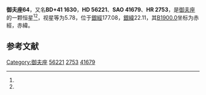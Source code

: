 {{Starbox begin
| name = 御夫座64
}}
{{Starbox observe
| epoch = [[J2000.0|J2000.0]]
| constell = [[御夫座|御夫座]]<ref name=SIMBAD>{{cite web
 | url=http://simbad.u-strasbg.fr/simbad/sim-id?Ident=HR+2753
 | title=Pulsating variable Star
 | publisher=Centre de Données astronomiques de Strasbourg
 | work=SIMBAD
 | accessdate=2012-07-13
 | archive-date=2019-09-24
 | archive-url=https://web.archive.org/web/20190924194230/http://simbad.u-strasbg.fr/simbad/sim-id?Ident=HR+2753
 }}</ref><ref name=DATA>{{cite web
 | url=http://vizier.u-strasbg.fr/viz-bin/VizieR-5?-out.add=.&-source=5050&-corr=PK=HR&-out.max=9999&HR=2753
 | title=VizieR Detailed Page
 | accessdate=2012-07-13
 | archive-date=2019-09-19
 | archive-url=https://web.archive.org/web/20190919053940/http://vizier.u-strasbg.fr/viz-bin/VizieR-5?-out.add=.&-source=5050&-corr=PK=HR&-out.max=9999&HR=2753
 }}</ref>
| 星官 = 
| ra = {{RA|7|18|2.2}}<ref name=SIMBAD /><ref name=DATA />
| dec = {{DEC|+40|53|0}}<ref name=SIMBAD /><ref name=DATA />
| appmag_v = 5.78<ref name=SIMBAD /><ref name=DATA />
}}
{{Starbox character
| class = A5Vn<ref name=SIMBAD /><ref name=DATA />
| b-v = 0.17<ref name=SIMBAD /><ref name=DATA />
| u-b = 0.12<ref name=SIMBAD /><ref name=DATA />
| r-i = <ref name=SIMBAD /><ref name=DATA />
| variable = 
}}
{{Starbox astrometry
| radial_v = 0.12
| prop_mo_ra = -10
| parallax = 
| p_error = 
}}
{{Starbox catalog
| names =BD+41 1630，[[SAO星表|SAO]] 41679，[[HD星表|HD]] 56221，[[HR星表|HR]] 2753}}
{{Starbox reference |Simbad=HR+2753}}
{{Starbox end}}

'''御夫座64'''，又名'''BD+41 1630'''，'''HD 56221'''、'''SAO 41679'''、'''HR 2753'''，是[[御夫座|御夫座]]的一颗恒星<ref name=SIMBAD /><ref name=DATA />，视星等为5.78，位于[[銀道座標系|銀經]]177.08，[[銀道座標系|銀緯]]22.11，其[[B1900.0|B1900.0]]坐标为赤經{{RA|7|11|5}}，赤緯{{DEC|+41|22.11|40}}。

== 参考文献 ==
{{reflist}}

{{star-stub}}

{{御夫座恒星}}
{{星官|座旗|9|11}}
[[Category:御夫座|Category:御夫座]]
[[Category:HD和HDE天體|56221]]
[[Category:HR天體|2753]]
[[Category:SAO天體|41679]]